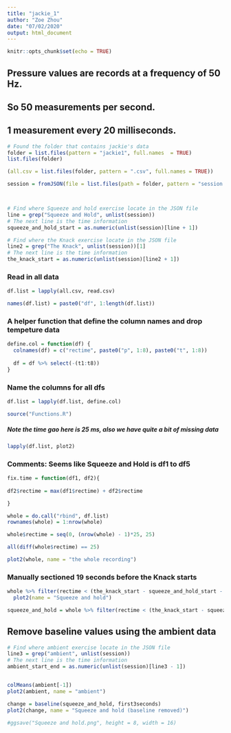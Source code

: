 ```yaml
---
title: "jackie_1"
author: "Zoe Zhou"
date: "07/02/2020"
output: html_document
---
```


```r
knitr::opts_chunk$set(echo = TRUE)
```


## Pressure values are records at a frequency of 50 Hz. 
## So 50 measurements per second. 
## 1 measurement every 20 milliseconds. 


```r
# Found the folder that contains jackie's data
folder = list.files(pattern = "jackie1", full.names  = TRUE)
list.files(folder)

```

```r
(all.csv = list.files(folder, pattern = ".csv", full.names = TRUE))
```
```r
session = fromJSON(file = list.files(path = folder, pattern = "session.json", recursive = TRUE, full.names = TRUE))



# Find where Squeeze and hold exercise locate in the JSON file
line = grep("Squeeze and Hold", unlist(session))
# The next line is the time information
squeeze_and_hold_start = as.numeric(unlist(session)[line + 1])

# Find where the Knack exercise locate in the JSON file
line2 = grep("The Knack", unlist(session))[1]
# The next line is the time information
the_knack_start = as.numeric(unlist(session)[line2 + 1])
```

### Read in all data 
```r
df.list = lapply(all.csv, read.csv)

names(df.list) = paste0("df", 1:length(df.list))
```

### A helper function that define the column names and drop tempeture data
```r
define.col = function(df) {
  colnames(df) = c("rectime", paste0("p", 1:8), paste0("t", 1:8))
  
  df = df %>% select(-(t1:t8))
}
```

### Name the columns for all dfs
```r
df.list = lapply(df.list, define.col)

source("Functions.R")
```

##### Note the time gao here is 25 ms, also we have quite a bit of missing data
```r
lapply(df.list, plot2)
```

### Comments: Seems like Squeeze and Hold is df1 to df5

```r

fix.time = function(df1, df2){
  
df2$rectime = max(df1$rectime) + df2$rectime

}

```


```r
whole = do.call("rbind", df.list)
rownames(whole) = 1:nrow(whole)

whole$rectime = seq(0, (nrow(whole) - 1)*25, 25)

all(diff(whole$rectime) == 25)
```

```r
plot2(whole, name = "the whole recording")
```


### Manually sectioned 19 seconds before the Knack starts
```r
whole %>% filter(rectime < (the_knack_start - squeeze_and_hold_start - 19000)) %>%
  plot2(name = "Squeeze and hold")
```
```r
squeeze_and_hold = whole %>% filter(rectime < (the_knack_start - squeeze_and_hold_start - 19000))
```


## Remove baseline values using the ambient data
```r
# Find where ambient exercise locate in the JSON file
line3 = grep("ambient", unlist(session))
# The next line is the time information
ambient_start_end = as.numeric(unlist(session)[line3 - 1])


colMeans(ambient[-1])
plot2(ambient, name = "ambient")
```


```r
change = baseline(squeeze_and_hold, first3seconds)
plot2(change, name = "Squeeze and hold (baseline removed)")

#ggsave("Squeeze and hold.png", height = 8, width = 16)
```



